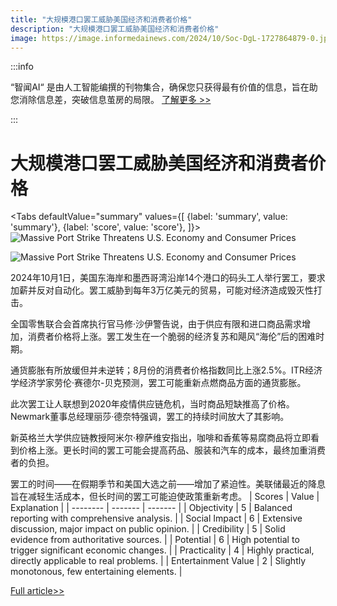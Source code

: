 ```yaml
---
title: "大规模港口罢工威胁美国经济和消费者价格"
description: "大规模港口罢工威胁美国经济和消费者价格"
image: https://image.informedainews.com/2024/10/Soc-DgL-1727864879-0.jpg
---
```



:::info

“智闻AI“ 是由人工智能编撰的刊物集合，确保您只获得最有价值的信息，旨在助您消除信息差，突破信息茧房的局限。  [了解更多 >>](/)

:::

# 大规模港口罢工威胁美国经济和消费者价格


<Tabs
	defaultValue="summary"
	values={[
	{label: 'summary', value: 'summary'},
	{label: 'score', value: 'score'},
]}>
<TabItem value="summary">
<img
  src="https://image.informedainews.com/2024/10/Soc-DgL-1727864879-0.jpg"
  alt="Massive Port Strike Threatens U.S. Economy and Consumer Prices"
/>

<img
  src="https://image.informedainews.com/2024/10/Soc-L4Y-1727864879-1.jpg"
  alt="Massive Port Strike Threatens U.S. Economy and Consumer Prices"
/>



2024年10月1日，美国东海岸和墨西哥湾沿岸14个港口的码头工人举行罢工，要求加薪并反对自动化。罢工威胁到每年3万亿美元的贸易，可能对经济造成毁灭性打击。

全国零售联合会首席执行官马修·沙伊警告说，由于供应有限和进口商品需求增加，消费者价格将上涨。罢工发生在一个脆弱的经济复苏和飓风“海伦”后的困难时期。

通货膨胀有所放缓但并未逆转；8月份的消费者价格指数同比上涨2.5%。ITR经济学经济学家劳伦·赛德尔-贝克预测，罢工可能重新点燃商品方面的通货膨胀。

此次罢工让人联想到2020年疫情供应链危机，当时商品短缺推高了价格。Newmark董事总经理丽莎·德奈特强调，罢工的持续时间放大了其影响。

新英格兰大学供应链教授阿米尔·穆萨维安指出，咖啡和香蕉等易腐商品将立即看到价格上涨。更长时间的罢工可能会提高药品、服装和汽车的成本，最终加重消费者的负担。

罢工的时间——在假期季节和美国大选之前——增加了紧迫性。美联储最近的降息旨在减轻生活成本，但长时间的罢工可能迫使政策重新考虑。
</TabItem>
<TabItem value="score">
	| Scores     | Value   | Explanation |
	| -------- | ------- | ------- |
	| Objectivity  | 5    | Balanced reporting with comprehensive analysis.    |
	| Social Impact | 6     | Extensive discussion, major impact on public opinion.    |
	| Credibility    | 5    | Solid evidence from authoritative sources.    |
	| Potential    | 6    | High potential to trigger significant economic changes.    |
	| Practicality    | 4    | Highly practical, directly applicable to real problems.    |
	| Entertainment Value    | 2    | Slightly monotonous, few entertaining elements.    |
</TabItem>
</Tabs>

[Full article>>](https://www.cnbc.com/2024/10/01/port-strike-could-have-devastating-consequences-for-consumers-experts.html)
